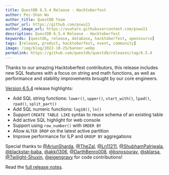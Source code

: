 ```yaml
---
title: QuestDB 6.5.4 Release - Hacktoberfest
author: Pei-Shan Wu
author_title: QuestDB Team
author_url: https://github.com/pswu11
author_image_url: https://avatars.githubusercontent.com/pswu11
description: QuestDB 6.5.4 Release - Hacktoberfest
keywords: [questdb, release, database, hacktoberfest, opensource]
tags: [release, product, hacktoberfest, event, community]
image: /img/blog/2022-10-25/banner.webp
permalink: https://github.com/questdb/questdb/releases/tag/6.5.4
---
```



Thanks to our amazing Hacktoberfest contributors, this release includes new SQL
features with a focus on string and math functions, as well as performance and
stability improvements brought by our core engineers.

<!--truncate-->

[Version 6.5.4](https://github.com/questdb/questdb/releases/tag/6.5.4) release
highlights:

- Add SQL string functions: `lower()`, `upper()`, `start_with()`, `lpad()`,
  `rpad()`, `split_part()`
- Add SQL numeric functions: `log10()`, `ln()`
- Support `CREATE TABLE LIKE` syntax to reuse schema of an existing table
- Add active SQL highlight for web console
- Support using `row_number()` with `ORDER BY`
- Allow `ALTER DROP` on the latest active partition
- Improve performance for ILP and `GROUP BY` aggregations

Special thanks to [@ArjunSharda](https://github.com/ArjunSharda),
[@TheZal](https://github.com/TheZal), [@Ln11211](https://github.com/Ln11211),
[@ShubhamPalriwala](https://github.com/ShubhamPalriwala),
[@blackstar-baba](https://github.com/blackstar-baba),
[@akki1306](https://github.com/akki1306),
[@DarthBenro008](https://github.com/DarthBenro008), [@bsnxsourav](https://github.com/bsnxsourav),
[@sklarsa](https://github.com/sklarsa),
[@Twilight-Shuxin](https://github.com/Twilight-Shuxin),
[@eigengravy](https://github.com/eigengravy) for code contributions!

Read the
[full release notes](https://github.com/questdb/questdb/releases/tag/6.5.4).
